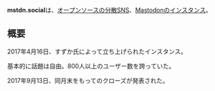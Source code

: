 {{小文字}}
{{混同|mastodon.social}}
{{Infobox instance
| Name = mstdn.social
| Domain = https://mstdn.social/
| Admin = [https://mstdn.social/@suzutan すずか]
| Country = 日本
| Start = 2017年4月16日
| End = 2017年9月30日
| SourceCode = [https://github.com/suzutan/mastodon GitHub]
| Alias = social鯖
}}'''mstdn.social'''は、[[オープンソース]]の[[分散SNS]]、[[Mastodon]]の[[インスタンス]]。

== 概要 ==
2017年4月16日、すずか氏によって立ち上げられたインスタンス。

基本的に話題は自由。800人以上のユーザー数を誇っていた。

2017年9月13日、同月末をもってのクローズが発表された。

{{DEFAULTSORT:mstdn.social}}